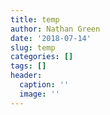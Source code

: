 ```yaml
---
title: temp
author: Nathan Green
date: '2018-07-14'
slug: temp
categories: []
tags: []
header:
  caption: ''
  image: ''
---
```


